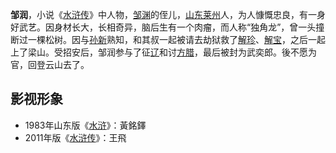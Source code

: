 {{unreferenced|time=2019-06-14T14:33:03+00:00}}
{{水浒人物 |
  人物姓名 = 邹润 |
  座次 = 91，地角星 |
  星名 = 地角星 |
  绰号 = 独角龙 |
  身份 = 登云山山贼 |
  梁山职司 = 步军将校 |
  出场回目 = 049 |
  赞诗 = 脑后天生瘤一个，少年撞折涧边松。<br />
大头长汉名邹润，壮士人称独角龙。
}}

'''邹润'''，小说《[[水浒传|水浒传]]》中人物，[[邹渊|邹渊]]的侄儿，[[山东|山东]][[莱州|莱州]]人，为人慷慨忠良，有一身好武艺。因身材长大，长相奇异，脑后生有一个肉瘤，而人称“独角龙”，曾一头撞断过一棵松树。因与[[孙新|孙新]]熟知，和其叔一起被请去劫狱救了[[解珍|解珍]]、[[解宝|解宝]]，之后一起上了梁山。受招安后，邹润参与了征[[辽|辽]]和讨[[方腊|方腊]]，最后被封为武奕郎。後不愿为官，回登云山去了。

== 影视形象 ==
*1983年山东版《[[水浒_(电视剧)|水浒]]》：黃銘鐸
*2011年版《[[水浒传_(2011年电视剧)|水浒传]]》：王飛

{{108将}}